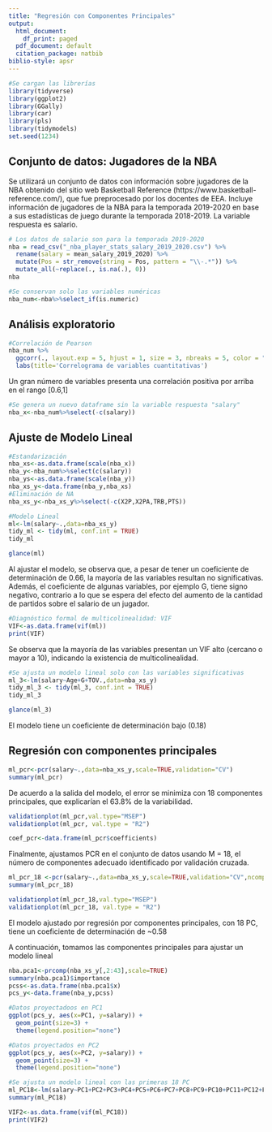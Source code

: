 ```yaml
---
title: "Regresión con Componentes Principales"
output:
  html_document:
    df_print: paged
  pdf_document: default
  citation_package: natbib
biblio-style: apsr
---
```


```r
#Se cargan las librerías
library(tidyverse)
library(ggplot2)
library(GGally)
library(car)
library(pls)
library(tidymodels)
set.seed(1234)
```

## Conjunto de datos: Jugadores de la NBA

Se utilizará un conjunto de datos con información sobre jugadores de la NBA obtenido del sitio web Basketball Reference (https://www.basketball-reference.com/), que fue preprocesado por los docentes de EEA. Incluye información de jugadores de la NBA para la temporada 2019-2020 en base a sus estadísticas de juego durante la temporada 2018-2019. La variable respuesta es salario.

```r
# Los datos de salario son para la temporada 2019-2020
nba = read_csv("_nba_player_stats_salary_2019_2020.csv") %>%
  rename(salary = mean_salary_2019_2020) %>% 
  mutate(Pos = str_remove(string = Pos, pattern = "\\-.*")) %>% 
  mutate_all(~replace(., is.na(.), 0))
nba
```

```r
#Se conservan solo las variables numéricas
nba_num<-nba%>%select_if(is.numeric) 
```

## Análisis exploratorio
```r
#Correlación de Pearson
nba_num %>% 
  ggcorr(., layout.exp = 5, hjust = 1, size = 3, nbreaks = 5, color = "grey50") + 
  labs(title='Correlograma de variables cuantitativas')
```

Un gran número de variables presenta una correlación positiva por arriba en el rango [0.6,1]

```r
#Se genera un nuevo dataframe sin la variable respuesta "salary"
nba_x<-nba_num%>%select(-c(salary))
```

## Ajuste de Modelo Lineal

```r
#Estandarización 
nba_xs<-as.data.frame(scale(nba_x))
nba_y<-nba_num%>%select(c(salary))
nba_ys<-as.data.frame(scale(nba_y))
nba_xs_y<-data.frame(nba_y,nba_xs)
#Eliminación de NA
nba_xs_y<-nba_xs_y%>%select(-c(X2P,X2PA,TRB,PTS))
```

```r
#Modelo Lineal
ml<-lm(salary~.,data=nba_xs_y)
tidy_ml <- tidy(ml, conf.int = TRUE)
tidy_ml
```
```r
glance(ml)
```


Al ajustar el modelo, se observa que, a pesar de tener un coeficiente de determinación de 0.66, la mayoría de las variables resultan no significativas. Además, el coeficiente de algunas variables, por ejemplo G, tiene signo negativo, contrario a lo que se espera del efecto del aumento de la cantidad de partidos sobre el salario de un jugador. 

```r
#Diagnóstico formal de multicolinealidad: VIF
VIF<-as.data.frame(vif(ml))
print(VIF)
```
Se observa que la mayoría de las variables presentan un VIF alto (cercano o mayor a 10), indicando la existencia de multicolinealidad.

```r
#Se ajusta un modelo lineal solo con las variables significativas
ml_3<-lm(salary~Age+G+TOV.,data=nba_xs_y)
tidy_ml_3 <- tidy(ml_3, conf.int = TRUE)
tidy_ml_3
```

```r
glance(ml_3)
```

El modelo tiene un coeficiente de determinación bajo (0.18)

## Regresión con componentes principales

```r
ml_pcr<-pcr(salary~.,data=nba_xs_y,scale=TRUE,validation="CV")
summary(ml_pcr)
```

De acuerdo a la salida del modelo, el error se minimiza con 18 componentes principales, que explicarían el 63.8% de la variabilidad.

```r
validationplot(ml_pcr,val.type="MSEP")
validationplot(ml_pcr, val.type = "R2")
```

```r
coef_pcr<-data.frame(ml_pcr$coefficients)
```

Finalmente, ajustamos PCR en el conjunto de datos usando M = 18, el número de componentes adecuado identificado por validación cruzada.


```r
ml_pcr_18 <-pcr(salary~.,data=nba_xs_y,scale=TRUE,validation="CV",ncomp=18)
summary(ml_pcr_18)
```

```r
validationplot(ml_pcr_18,val.type="MSEP")
validationplot(ml_pcr_18, val.type = "R2")
```
El modelo ajustado por regresión por componentes principales, con 18 PC, tiene un coeficiente de determinación de ~0.58



A continuación, tomamos las componentes principales para ajustar un modelo lineal

```r
nba.pca1<-prcomp(nba_xs_y[,2:43],scale=TRUE)
summary(nba.pca1)$importance
pcss<-as.data.frame(nba.pca1$x)
pcs_y<-data.frame(nba_y,pcss)

```

```r
#Datos proyectadoos en PC1
ggplot(pcs_y, aes(x=PC1, y=salary)) + 
  geom_point(size=3) +  
  theme(legend.position="none")
```

```r
#Datos proyectados en PC2
ggplot(pcs_y, aes(x=PC2, y=salary)) + 
  geom_point(size=3) +  
  theme(legend.position="none")
```

```r
#Se ajusta un modelo lineal con las primeras 18 PC
ml_PC18<-lm(salary~PC1+PC2+PC3+PC4+PC5+PC6+PC7+PC8+PC9+PC10+PC11+PC12+PC13+PC14+PC15+PC16+PC17+PC18,data=pcs_y)
summary(ml_PC18)
```

```r
VIF2<-as.data.frame(vif(ml_PC18))
print(VIF2)
```






